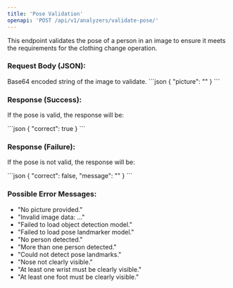 ```yaml
---
title: 'Pose Validation'
openapi: 'POST /api/v1/analyzers/validate-pose/'
---
```


This endpoint validates the pose of a person in an image to ensure it meets the requirements for the clothing change operation.

### Request Body (JSON):

<ParamField body="picture" type="string">
  Base64 encoded string of the image to validate.
</ParamField>

<RequestExample>
  ```json
  {
    "picture": "<base64_encoded_image>"
  }
  ```
</RequestExample>

### Response (Success):

If the pose is valid, the response will be:

<ResponseExample>
  ```json
  {
    "correct": true
  }
  ```
</ResponseExample>

### Response (Failure):

If the pose is not valid, the response will be:

<ResponseExample>
  ```json
  {
    "correct": false,
    "message": "<error_message>"
  }
  ```
</ResponseExample>

### Possible Error Messages:

*   "No picture provided."
*   "Invalid image data: ..."
*   "Failed to load object detection model."
*   "Failed to load pose landmarker model."
*   "No person detected."
*   "More than one person detected."
*   "Could not detect pose landmarks."
*   "Nose not clearly visible."
*   "At least one wrist must be clearly visible."
*   "At least one foot must be clearly visible."